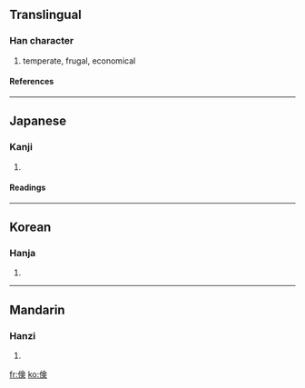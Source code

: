{{see|儉}}

==Translingual==
===Han character===
{{Han char|rad=人|as=08|sn=10|four=|canj=人人一人 (OOMO), X人人一人 (XOOMO)}}
# temperate, frugal, economical
====References====
{{Han ref|kx=0109.171|dkj=00823|dj=0233.040|hdz=10181.011|uh=5039|ud=20537}}
----
==Japanese==
===Kanji===
{{ja-kanji|grade=|rs=人08}}
# {{defn|Japanese}}
====Readings====
{{ja-readings|on=[[けん]] (ken)|kun=[[つずまやか]] (tsuzumayaka)}}
----
==Korean==
===Hanja===
{{ko-hanja|hangeul=검|rv=geom|mr=kŏm}}
# {{defn|Korean}}
----
==Mandarin==
===Hanzi===
{{cmn-hanzi|pin=[[jiǎn]] (jian3)|wg=chien<sup>3</sup>}}
# {{defn|Mandarin}}

[[fr:倹]]
[[ko:倹]]